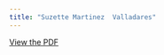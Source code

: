 ```yaml
---
title: "Suzette Martinez  Valladares"
---
```


[View the PDF](../files/pdfs/role_profiles/senators/district_23_profile.pdf)